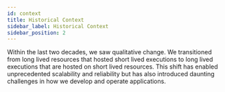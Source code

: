 ```yaml
---
id: context
title: Historical Context
sidebar_label: Historical Context
sidebar_position: 2
---
```


Within the last two decades, we saw qualitative change.
We transitioned from long lived resources that hosted short lived executions to long lived executions that are hosted on short lived resources.
This shift has enabled unprecedented scalability and reliability but has also introduced daunting challenges in how we develop and operate applications.

